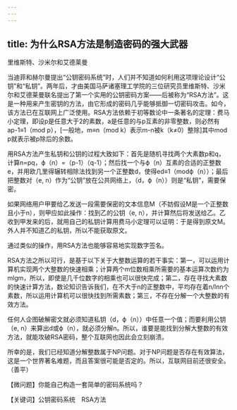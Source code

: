 ```yaml
---
---
---
```

title: 为什么RSA方法是制造密码的强大武器
---




里维斯特、沙米尔和艾德莱曼



当迪菲和赫尔曼提出“公钥密码系统”时，人们并不知道如何利用这项理论设计“公钥”和“私钥”。两年后，才由美国马萨诸塞理工学院的三位研究员里维斯特、沙米尔和艾德莱曼联名提出了第一个实用的公钥密码方案——后被称为“RSA方法”。这是一种用来产生密钥的方法，由它形成的密码几乎能够抵御一切密码攻击。如今，该方法已在互联网上广泛使用。RSA方法依赖于初等数论中一条著名的定理：费马小定理，即设p是任意大于2的素数，a是任意的与p互素的非零整数，则必然有ap-1≡1（mod p），[一般地，m≡n（mod k）表示m-n被k（k≠0）整除]其中mod p就表示被p除后的余数。

用RSA方法产生私钥和公钥的过程大致如下：首先是随机寻找两个大素数p和q，计算n=pq，ϕ（n）=（p-1）（q-1）；然后找一个与ϕ（n）互素的合适的正整数e，并用欧几里得辗转相除法找到另一个正整数d，使得ed≡1（modϕ（n））；最后把整数对（e, n）作为“公钥”放在公共网络上，（d，ϕ（n））则是“私钥”，需要保密。

如果网络用户甲要给乙发送一段需要保密的文本信息M（不妨假设M是一个正整数且小于n），则甲应如此操作：找到乙的公钥（e, n），并计算然后将发送给乙。乙收到甲发来的后，就用自己的私钥计算用费马小定理可以证明：于是得到原文M。外人并不知道乙的私钥，所以不能获取原文。



通过类似的操作，用RSA方法也能够容易地实现数字签名。

RSA方法之所以可行，是基于以下关于大整数运算的若干事实：第一，可以运用计算机实现两个大整数的快速相乘；计算两个m位数相乘所需要的基本运算次数约为mlgm，所以，即使是几千位数字的相乘也可以很快完成；第二，存在寻找大素数的快速计算方法，数论知识告诉我们，在不大于n的正整数中，平均存在着n/lnn个素数，所以运用计算机可以很快找到所需素数；第三，不存在分解一个大整数的有效方法。

任何人企图破解密文就必须知道私钥（d，ϕ（n））中任意一个值；而要利用公钥（e, n）来算出d或ϕ（n），就必须分解n。所以，谁要是能找到分解大整数的有效方法，就能攻破RSA密码，整个互联网也因此会立刻崩溃。

所幸的是，我们已经知道分解整数属于NP问题。对于NP问题是否存在有效算法，这是一个世界著名难题，而且答案很可能是否定的。所以，互联网目前还很安全。（善平）

【微问题】你能自己构造一套简单的密码系统吗？

【关键词】公钥密码系统　RSA方法